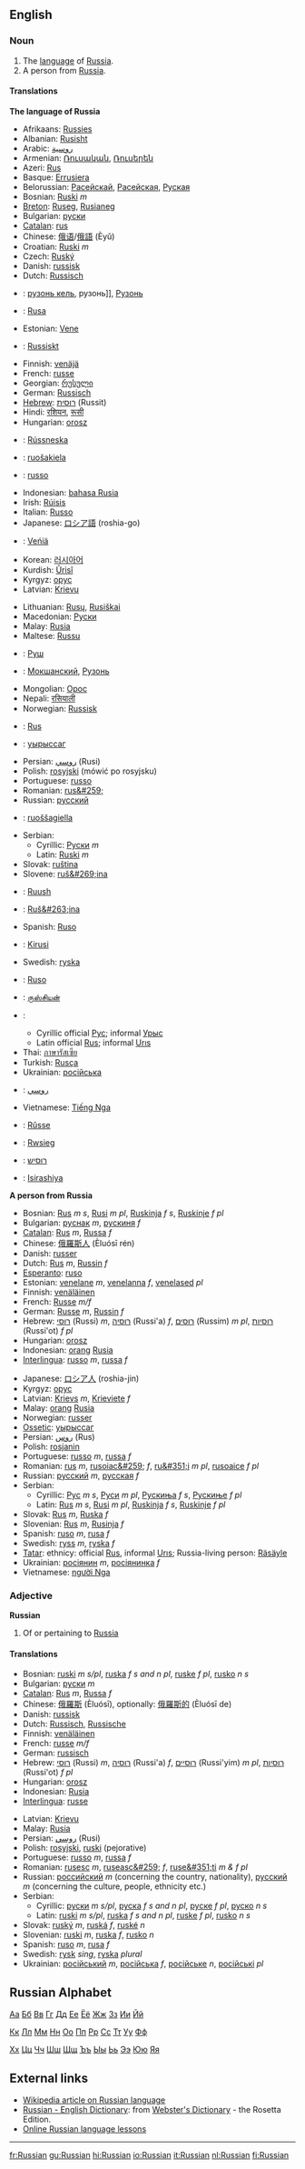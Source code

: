 ==English==

===Noun===
{{en-noun-reg}}

#The [[language]] of [[w:Russia|Russia]].
#A person from [[Russia]].

====Translations====

'''The language of Russia'''
{{top}}
*Afrikaans: [[Russies]]
*Albanian: [[Rusisht]]
*Arabic: [[روسية]]
*Armenian: [[Ռուսական]], [[Ռուսերեն]] 
*Azeri: [[Rus]]
*Basque: [[Errusiera]]
*Belorussian: [[Расейскай]], [[Расейская]], [[Руская]]
*Bosnian: [[Ruski]] ''m''
*[[Breton]]: [[Ruseg]], [[Rusianeg]]
*Bulgarian: [[руски]] {{m}}
*[[Catalan]]: [[rus]] {{m}}
*Chinese: [[俄语]]/[[俄語]] (Èyǔ)
*Croatian: [[Ruski]] ''m''
*Czech: [[Ruský]]
*Danish: [[russisk]]
*Dutch: [[Russisch]]
*{{myv}}: [[рузонь кель]], рузонь]], [[Рузонь]]
*{{eo}}: [[Rusa]]
*Estonian: [[Vene]]
*{{fo}}: [[Russiskt]]
*Finnish: [[venäjä]]
*French: [[russe]] {{m}}
*Georgian: [[რუსული]]
*German: [[Russisch]] {{n}}
*[[Hebrew]]: [[רוסית]] (Russit)
*Hindi: [[रशियन]], [[रूसी]]
*Hungarian: [[orosz]]
*{{is}}: [[Rússneska]]
*{{smn}}: [[ruošakiela]]
*{{ia}}: [[russo]]
*Indonesian: [[bahasa Rusia]]
*Irish: [[Rúisis]]
*Italian: [[Russo]]
*Japanese: [[ロシア語]] (roshia-go)
*{{fiu}}: [[Veńiä]]
*Korean: [[러시아어]]
*Kurdish: [[Ûrisî]]
*Kyrgyz: [[орус]]
*Latvian: [[Krievu]]
{{mid}}
*Lithuanian: [[Rusų]], [[Rusiškai]]
*Macedonian: [[Руски]]
*Malay: [[Rusia]]
*Maltese: [[Russu]]
*{{chm}}: [[Руш]]
*{{mdf}}: [[Мокшанский]], [[Рузонь]]
*Mongolian: [[Орос]]
*Nepali: [[रसियाली]]
*Norwegian: [[Russisk]]
*{{oc}}: [[Rus]]
*{{os}}: [[уырыссаг]]
*Persian: [[روسي]] (Rusi)
*Polish:  [[rosyjski]] (mówi&#263; po rosyjsku)
*Portuguese: [[russo]] {{m}}
*Romanian: [[rus&#259;]] {{f}}
*Russian: [[русский]] {{m}}
*{{smi}}: [[ruoššagiella]]
*Serbian:
**Cyrillic: [[Руски]] ''m''
**Latin: [[Ruski]] ''m''
*Slovak: [[ruština]] {{f}}
*Slovene: [[ruš&#269;ina]] {{f}}
*{{so}}: [[Ruush]]
*{{wen}}: [[Ruš&#263;ina]]
*Spanish: [[Ruso]] {{m}}
*{{sw}}: [[Kirusi]] {{m}}
*Swedish: [[ryska]]
*{{tl}}: [[Ruso]]
*{{ta}}: [[ருஸ்சியன்]]
*{{tt}}: 
**Cyrillic official [[Рус]]; informal [[Урыс]]
**Latin official [[Rus]]; informal [[Urıs]]
*Thai: [[ภาษารัสเซีย]]
*Turkish: [[Rusça]]
*Ukrainian: [[російська]]
*{{ur}}: [[روسي]]
*Vietnamese: [[Tiếng Nga]]
*{{wa}}: [[Rûsse]]
*{{cy}}: [[Rwsieg]]
*{{yi}}: [[רוסיש]]
*{{zu}}: [[Isirashiya]]
{{bottom}}

'''A person from Russia'''
{{top}}
*Bosnian: [[Rus]] ''m s'', [[Rusi]] ''m pl'', [[Ruskinja]] ''f s'', [[Ruskinje]] ''f pl''
*Bulgarian: [[руснак]] ''m'', [[рускиня]] ''f''
*[[Catalan]]: [[Rus]] ''m'', [[Russa]] ''f''
*Chinese: [[俄羅斯人]] (Èluósī rén)
*Danish: [[russer]]
*Dutch: [[Rus]] ''m'', [[Russin]] ''f''
*[[Esperanto]]: [[ruso]]
*Estonian: [[venelane]] ''m'', [[venelanna]] ''f'', [[venelased]] ''pl''
*Finnish: [[venäläinen]]
*French: [[Russe]] ''m/f''
*German: [[Russe]] ''m'', [[Russin]] ''f''
*Hebrew: [[רוסי]] (Russi) ''m'', [[רוסיה]] (Russi'a) ''f'', [[רוסים]] (Russim) ''m pl'', [[רוסיות]] (Russi'ot) ''f pl''
*Hungarian: [[orosz]]
*Indonesian: [[orang]] [[Rusia]]
*[[Interlingua]]: [[russo]] ''m'', [[russa]] ''f''
{{mid}}
*Japanese: [[ロシア人]] (roshia-jin)
*Kyrgyz: [[орус]]
*Latvian: [[Krievs]] ''m'', [[Krieviete]] ''f''
*Malay: [[orang]] [[Rusia]]
*Norwegian: [[russer]]
*[[Ossetic]]: [[уырыссаг]]
*Persian: [[روس]] (Rus)
*Polish: [[rosjanin]]
*Portuguese: [[russo]] ''m'', [[russa]] ''f''
*Romanian: [[rus]] ''m'', [[rusoiac&#259;]] ''f'', [[ru&#351;i]] ''m pl'', [[rusoaice]] ''f pl''
*Russian: [[русский]] ''m'', [[русская]] ''f''
*Serbian:
**Cyrillic: [[Рус]] ''m s'', [[Руси]] ''m pl'', [[Рускиња]] ''f s'', [[Рускиње]] ''f pl''
**Latin: [[Rus]] ''m s'', [[Rusi]] ''m pl'', [[Ruskinja]] ''f s'', [[Ruskinje]] ''f pl''
*Slovak: [[Rus]] ''m'', [[Ruska]] ''f''
*Slovenian: [[Rus]] ''m'', [[Rusinja]] ''f''
*Spanish: [[ruso]] ''m'', [[rusa]] ''f''
*Swedish: [[ryss]] ''m'', [[ryska]] ''f''
*[[Tatar]]: ethnicy: official [[Rus]], informal [[Urıs]]; Russia-living person: [[Räsäyle]]
*Ukrainian: [[росіянин]] ''m'', [[росіянинка]] ''f''
*Vietnamese: [[người Nga]]
{{bottom}}

===Adjective===
'''Russian'''

#Of or pertaining to [[Russia]]

====Translations====
{{top}}
*Bosnian: [[ruski]] ''m s/pl'', [[ruska]] ''f s and n pl'', [[ruske]] ''f pl'', [[rusko]] ''n s''
*Bulgarian: [[руски]] ''m''
*[[Catalan]]: [[Rus]] ''m'', [[Russa]] ''f''
*Chinese: [[俄羅斯]] (Èluósī), optionally: [[俄羅斯的]] (Èluósī de)
*Danish: [[russisk]]
*Dutch: [[Russisch]], [[Russische]]
*Finnish: [[venäläinen]]
*French: [[russe]] ''m/f''
*German: [[russisch]]
*Hebrew: [[רוסי]] (Russi) ''m'', [[רוסיה]] (Russi'a) ''f'', [[רוסיים]] (Russi'yim) ''m pl'', [[רוסיות]] (Russi'ot) ''f pl''
*Hungarian: [[orosz]]
*Indonesian: [[Rusia]]
*[[Interlingua]]: [[russe]]
{{mid}}
*Latvian: [[Krievu]]
*Malay: [[Rusia]]
*Persian: [[روسي]]  (Rusi)
*Polish: [[rosyjski]], [[ruski]] (pejorative)
*Portuguese: [[russo]] ''m'', [[russa]] ''f''
*Romanian: [[rusesc]] ''m'', [[ruseasc&#259;]] ''f'', [[ruse&#351;ti]] ''m & f pl''
*Russian: [[российский]] ''m'' (concerning the country, nationality), [[русский]] ''m'' (concerning the culture, people, ethnicity etc.) 
*Serbian:
**Cyrillic: [[руски]] ''m s/pl'', [[руска]] ''f s and n pl'', [[руске]] ''f pl'', [[руско]] ''n s''
**Latin: [[ruski]] ''m s/pl'', [[ruska]] ''f s and n pl'', [[ruske]] ''f pl'', [[rusko]] ''n s''
*Slovak: [[ruský]] ''m'', [[ruská]] ''f'', [[ruské]] ''n''
*Slovenian: [[ruski]] ''m'', [[ruska]] ''f'', [[rusko]] ''n''
*Spanish: [[ruso]] ''m'', [[rusa]] ''f''
*Swedish: [[rysk]] ''sing'', [[ryska]] ''plural''
*Ukrainian: [[російський]] ''m'', [[російська]] ''f'', [[російське]] ''n'', [[російські]] ''pl''
{{bottom}}

==Russian Alphabet==

[[Wiktionary:Russian index а|Аа]] [[Wiktionary:Russian index б|Бб]] [[Wiktionary:Russian index в|Вв]] [[Wiktionary:Russian index г|Гг]] [[Wiktionary:Russian index д|Дд]] [[Wiktionary:Russian index е|Ее]] [[Wiktionary:Russian index ё|Ёё]] [[Wiktionary:Russian index ж|Жж]] [[Wiktionary:Russian index з|Зз]] [[Wiktionary:Russian index и|Ии]] [[Wiktionary:Russian index й|Йй]]

[[Wiktionary:Russian index к|Кк]] [[Wiktionary:Russian index л|Лл]] [[Wiktionary:Russian index м|Мм]] [[Wiktionary:Russian index н|Нн]] [[Wiktionary:Russian index о|Оо]] [[Wiktionary:Russian index п|Пп]] [[Wiktionary:Russian index р|Рр]] [[Wiktionary:Russian index с|Сс]] [[Wiktionary:Russian index т|Тт]] [[Wiktionary:Russian index у|Уу]] [[Wiktionary:Russian index ф|Фф]]

[[Wiktionary:Russian index х|Хх]] [[Wiktionary:Russian index ц|Цц]] [[Wiktionary:Russian index ч|Чч]] [[Wiktionary:Russian index ш|Шш]] [[Wiktionary:Russian index щ|Щщ]] [[Wiktionary:Russian index ъ|Ъъ]] [[Wiktionary:Russian index ы|Ыы]] [[Wiktionary:Russian index ь|Ьь]] [[Wiktionary:Russian index э|Ээ]] [[Wiktionary:Russian index ю|Юю]] [[Wiktionary:Russian index я|Яя]]

==External links==
{{interwiktionary|code=ru}}
*[[w:Russian language|Wikipedia article on Russian language]]
*[http://www.websters-online-dictionary.org/definition/Russian-english/ Russian - English Dictionary]: from [http://www.websters-online-dictionary.org/ Webster's Dictionary] - the Rosetta Edition.
*[http://www.russianlessons.net/ Online Russian language lessons]
----

[[fr:Russian]]
[[gu:Russian]]
[[hi:Russian]]
[[io:Russian]]
[[it:Russian]]
[[nl:Russian]]
[[fi:Russian]]